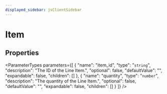 ```yaml
---
displayed_sidebar: jsClientSidebar
---
```



# Item

## Properties

<ParameterTypes parameters={[
  {
    "name": "item_id",
    "type": "`string`",
    "description": "The ID of the Line Item.",
    "optional": false,
    "defaultValue": "",
    "expandable": false,
    "children": []
  },
  {
    "name": "quantity",
    "type": "`number`",
    "description": "The quantity of the Line Item.",
    "optional": false,
    "defaultValue": "",
    "expandable": false,
    "children": []
  }
]} />
